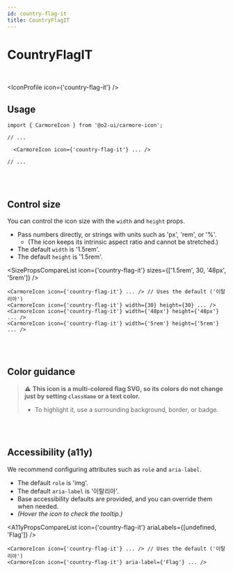 ```yaml
---
id: country-flag-it
title: CountryFlagIT
---
```




# CountryFlagIT

<br />

<IconProfile icon={'country-flag-it'} />

## Usage

```tsx
import { CarmoreIcon } from '@o2-ui/carmore-icon';

// ...

  <CarmoreIcon icon={'country-flag-it'} ... />

// ...
```

<br />
<br />

## Control size

You can control the icon size with the `width` and `height` props.

- Pass numbers directly, or strings with units such as 'px', 'rem', or '%'.
  - (The icon keeps its intrinsic aspect ratio and cannot be stretched.)
- The default `width` is '1.5rem'.
- The default `height` is '1.5rem'.

<SizePropsCompareList icon={'country-flag-it'} sizes={['1.5rem', 30, '48px', '5rem']} />

```tsx
<CarmoreIcon icon={'country-flag-it'} ... /> // Uses the default ('이탈리아')
<CarmoreIcon icon={'country-flag-it'} width={30} height={30} ... />
<CarmoreIcon icon={'country-flag-it'} width={'48px'} height={'48px'} ... />
<CarmoreIcon icon={'country-flag-it'} width={'5rem'} height={'5rem'} ... />
```

<br />
<br />

## Color guidance

> ⚠️ <b>This icon is a multi-colored flag SVG, so its colors do not change just by setting `className` or a text color.</b>
>
> - To highlight it, use a surrounding background, border, or badge.

<br />
<br />

## Accessibility (a11y)

We recommend configuring attributes such as `role` and `aria-label`.

- The default `role` is 'img'.
- The default `aria-label` is '이탈리아'.
- Base accessibility defaults are provided, and you can override them when needed.
- _(Hover the icon to check the tooltip.)_

<A11yPropsCompareList icon={'country-flag-it'} ariaLabels={[undefined, 'Flag']} />

```tsx
<CarmoreIcon icon={'country-flag-it'} ... /> // Uses the default ('이탈리아')
<CarmoreIcon icon={'country-flag-it'} aria-label={'Flag'} ... />
```
